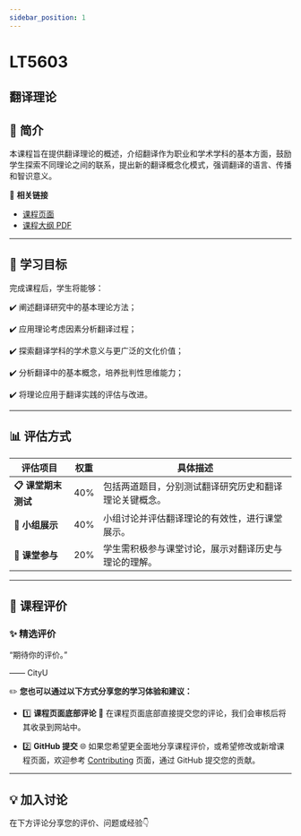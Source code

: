 ```yaml
---
sidebar_position: 1
---
```


# LT5603
## 翻译理论

## **📘 简介**
本课程旨在提供翻译理论的概述，介绍翻译作为职业和学术学科的基本方面，鼓励学生探索不同理论之间的联系，提出新的翻译概念化模式，强调翻译的语言、传播和智识意义。

🔗 **相关链接**
- [课程页面](https://www.cityu.edu.hk/catalogue/pg/202425/course/LT5603.htm)
- [课程大纲 PDF](https://www.cityu.edu.hk/catalogue/pg/202425/course/LT5603.pdf)

---

## **🎯 学习目标**

完成课程后，学生将能够：

✔️ 阐述翻译研究中的基本理论方法；

✔️ 应用理论考虑因素分析翻译过程；

✔️ 探索翻译学科的学术意义与更广泛的文化价值；

✔️ 分析翻译中的基本概念，培养批判性思维能力；

✔️ 将理论应用于翻译实践的评估与改进。

---

## **📊 评估方式**

| **评估项目**              | **权重** | **具体描述**                                                                                     |
|--------------------------|---------|-----------------------------------------------------------------------------------------------|
| **📋 课堂期末测试**         | 40%     | 包括两道题目，分别测试翻译研究历史和翻译理论关键概念。                                                  |
| **🎤 小组展示**            | 40%     | 小组讨论并评估翻译理论的有效性，进行课堂展示。                                                       |
| **💬 课堂参与**            | 20%     | 学生需积极参与课堂讨论，展示对翻译历史与理论的理解。                                                  |

---

## **💬 课程评价**

### ✨ **精选评价**
<div className={commentStyles.commentBox}>
    <p className={commentStyles.commentText}>
        “期待你的评价。”
    </p>
    <p className={commentStyles.commentAuthor}>—— CityU</p>
</div>

✏️ **您也可以通过以下方式分享您的学习体验和建议：**

- 1️⃣ **课程页面底部评论**
💬 在课程页面底部直接提交您的评论，我们会审核后将其收录到网站中。

- 2️⃣ **GitHub 提交**
🌐 如果您希望更全面地分享课程评价，或希望修改或新增课程页面，欢迎参考 [Contributing](https://penjc.github.io/cityU-navigator/contributing) 页面，通过 GitHub 提交您的贡献。

---

## **💡 加入讨论**

在下方评论分享您的评价、问题或经验👇
<Utterances />
